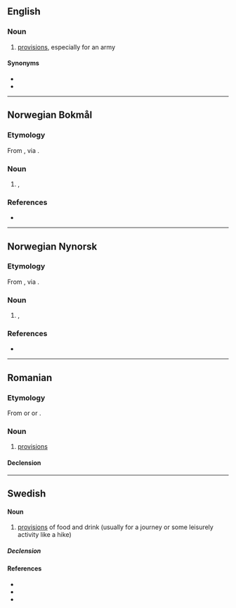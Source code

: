 {{also|Proviant}}

==English==

===Noun===
{{en-noun|-}}

# {{lb|en|Scotland}} [[provisions]], especially for an army

====Synonyms====
* {{l|en|provand}}
* {{l|en|provant}}

----

==Norwegian Bokmål==
{{wikipedia|lang=no}}

===Etymology===
From {{der|nb|it|provianda}}, via {{der|nb|de|Proviant}}.

===Noun===
{{nb-noun-m1}}

# {{l|en|provisions}}, {{l|en|supplies}} {{q|of food, drink etc.}}

===References===
* {{R:The Bokmål Dictionary}}

----

==Norwegian Nynorsk==

===Etymology===
From {{der|nn|it|provianda}}, via {{der|nn|de|Proviant}}.

===Noun===
{{nn-noun-m1}}

# {{l|en|provisions}}, {{l|en|supplies}} {{q|of food, drink etc.}}

===References===
* {{R:The Nynorsk Dictionary}}

----

==Romanian==

===Etymology===
From {{bor|ro|pl|prowiant}} or {{bor|ro|ru|провиант}} or {{bor|ro|de|Proviant}}.

===Noun===
{{ro-noun|n|provianturi}}

# [[provision]]s

====Declension====
{{ro-noun-n-uri}}

----

==Swedish==

====Noun====
{{sv-noun|c}}

# [[provisions]] of food and drink (usually for a journey or some leisurely activity like a hike)

=====Declension=====
{{sv-noun-unc-irreg-c|2=provianten}}

====References====
* {{R:svenska.se|saob}}
* {{R:svenska.se|saol}}
* {{R:svenska.se|so}}